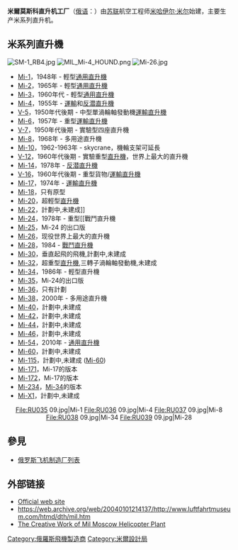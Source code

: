 {{Infobox company
| name = <small>Московский вертолетный завод им. М.Л. Миля<br/>Mil Helicopters<br/></small>米尔莫斯科直升机工厂
| logo = Логотип Московского вертолётного завода имени М. Л. Миля.png
| logo_size = 200px
| type = [[股份有限公司|股份有限公司]]
| industry = [[國防工業|國防工業]]，[[直昇機|直昇機]]製造商
| fate = 
| predecessor = <!-- or: | predecessors = -->
| successor = <!-- or: | successors = -->
| founded = {{Start date and age|1947}}
| founder = <!-- or: | founders = -->
| defunct = <!-- {{End date|YYYY|MM|DD}} -->
| location_city = [[莫斯科州|莫斯科州]] 托米里諾 （Tomilino）
| location_country = {{RUS}}
| area_served = <!-- or: | areas_served = -->
| key_people = 
| products = 
| owner = <!-- or: | owners = -->
| num_employees = 
| num_employees_year = <!-- Year of num_employees data (if known) -->
| parent = [[俄羅斯直升機公司|俄羅斯直升機公司]]
| website = <!-- {{URL|example.com}} -->
}}

{{noteTA
|1=zh:Mi; zh-cn:米;
}}
'''米爾莫斯科直升机工厂'''（[[俄语|俄语]]：'''{{lang|ru|Московский вертолетный завод им. М.Л. Миля}}'''）由[[苏联|苏联]]航空工程师[[米哈伊尔·米尔|米哈伊尔·米尔]]始建，主要生产米系列直升机。

== 米系列直升機 ==
[[File:SM-1_RB4.jpg|right]]
[[File:MIL_Mi-4_HOUND.png|right]]
[[File:Mi-26.jpg|right]]
* [[Mi-1直升机|Mi-1]]，1948年 - 輕型[[通用直升機|通用直升機]]
* [[Mi-2直升机|Mi-2]]，1965年 - 輕型[[通用直升機|通用直升機]]
* [[Mi-3直升机|Mi-3]]，1960年代 - 輕型[[通用直升機|通用直升機]]
* [[Mi-4直昇机|Mi-4]]，1955年 - [[運輸直升機|運輸]]和[[反潜直升機|反潜直升機]]
* [[V-5直升机|V-5]]，1950年代後期 - 中型單渦輪軸發動機[[運輸直升機|運輸直升機]]
* [[Mi-6直昇机|Mi-6]]，1957年 - 重型[[運輸直升機|運輸直升機]]
* [[V-7直升机|V-7]]，1950年代後期 - 實驗型四座直升機
* [[Mi-8直升机|Mi-8]]，1968年 - 多用途直升機
* [[Mi-10直升机|Mi-10]]，1962-1963年 - skycrane，機輪支架可延長
* [[V-12直升机|V-12]]，1960年代後期 - 實驗重型[[直升機|直升機]]，世界上最大的直升機
* [[Mi-14直昇机|Mi-14]]，1978年 - [[反潜直升機|反潜直升機]]
* [[V-16直升机|V-16]]，1960年代後期 - 重型貨物/[[運輸直升機|運輸直升機]]
* [[Mi-17直昇机|Mi-17]]，1974年 - [[運輸直升機|運輸直升機]]
* [[Mi-8直升机|Mi-18]]，只有原型
* [[Mi-20直升机|Mi-20]]，超輕型[[直升機|直升機]]
* [[Mi-22直升机|Mi-22]]，計劃中,未建成]]
* [[Mi-24雌鹿直升机|Mi-24]]，1978年 - 重型[[戰鬥直升機
* [[Mi-24直升机|Mi-25]]，Mi-24 的出口版
* [[Mi-26直升机|Mi-26]]，现役世界上最大的直升機
* [[Mi-28攻击直升机|Mi-28]]，1984 - [[戰鬥直升機|戰鬥直升機]]
* [[Mi-30直升机|Mi-30]]，垂直起飛的飛機,計劃中,未建成
* [[Mi-32直升机|Mi-32]]，超重型[[直升機|直升機]],三轉子渦輪軸發動機,未建成
* [[Mi-34直升机|Mi-34]]，1986年 - 輕型直升機
* [[Mi-35直升机|Mi-35]]，Mi-24的出口版
* [[Mi-36直升机|Mi-36]]，只有計劃
* [[Mi-38直升机|Mi-38]]，2000年 - 多用途直升機
* [[Mi-40直升机|Mi-40]]，計劃中,未建成
* [[Mi-42直升机|Mi-42]]，計劃中,未建成
* [[Mi-44直升机|Mi-44]]，計劃中,未建成
* [[Mi-46直升机|Mi-46]]，計劃中,未建成
* [[Mi-54直升机|Mi-54]]，2010年 - [[通用直升機|通用直升機]]
* [[Mi-60直升机|Mi-60]]，計劃中,未建成
* [[Mi-60直升机|Mi-115]]，計劃中,未建成 ([[Mil_Mi-60|Mi-60]]) 
* [[Mi-171直昇機|Mi-171]]，Mi-17的版本
* [[Mi-17直升机|Mi-172]]，Mi-17的版本
* [[Mi-34直升机|Mi-234]]，[[Mi-34|Mi-34]]的版本
* [[Mi-X1直升机|Mi-X1]]，計劃中,未建成

<center>
<gallery widths="160px" heights="120px">
File:RU035 09.jpg|Mi-1
File:RU036 09.jpg|Mi-4
File:RU037 09.jpg|Mi-8
File:RU038 09.jpg|Mi-34
File:RU039 09.jpg|Mi-28
</gallery>
</center>

== 參見 ==
* [[俄罗斯飞机制造厂列表|俄罗斯飞机制造厂列表]]

== 外部链接 ==
* [https://web.archive.org/web/20031220102215/http://www.mi-helicopter.ru/ Official web site]
* https://web.archive.org/web/20040101214137/http://www.luftfahrtmuseum.com/htmd/dth/mil.htm
* [https://web.archive.org/web/20070929131747/http://avia.russian.ee/helix/mil/index.html The Creative Work of Mil Moscow Helicopter Plant]

{{蘇聯航空設計局}}

[[Category:俄羅斯飛機製造商|Category:俄羅斯飛機製造商]]
[[Category:米爾設計局|Category:米爾設計局]]